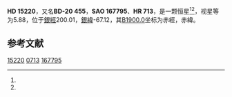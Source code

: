 {{Starbox begin
| name = HD 15220
}}
{{Starbox observe
| epoch = [[J2000.0|J2000.0]]
| constell = {{星座名待查}}<ref name=SIMBAD>{{cite web
 | url=http://simbad.u-strasbg.fr/simbad/sim-id?Ident=HR+713
 | title =Pulsating variable Star
 | publisher=Centre de Données astronomiques de Strasbourg
 | work=SIMBAD
 | accessdate=2012-07-13}}</ref><ref name=DATA>{{cite web
 | url=http://vizier.u-strasbg.fr/viz-bin/VizieR-5?-out.add=.&-source=5050&-corr=PK=HR&-out.max=9999&HR=713
 | title=VizieR Detailed Page
 | accessdate=2012-07-13
 | archive-date=2016-03-05
 | archive-url=https://web.archive.org/web/20160305000512/http://vizier.u-strasbg.fr/viz-bin/VizieR-5?-out.add=.&-source=5050&-corr=PK=HR&-out.max=9999&HR=713
 | dead-url=no
 }}</ref>
| 星官 = 
| ra = {{RA|2|26|35.2}}<ref name=SIMBAD /><ref name=DATA />
| dec = {{DEC|-20|2|34}}<ref name=SIMBAD /><ref name=DATA />
| appmag_v = 5.88<ref name=SIMBAD /><ref name=DATA />
}}
{{Starbox character
| class = K2III<ref name=SIMBAD /><ref name=DATA />
| b-v = 1.26<ref name=SIMBAD /><ref name=DATA />
| u-b = 1.33<ref name=SIMBAD /><ref name=DATA />
| r-i = <ref name=SIMBAD /><ref name=DATA />
| variable = 
}}
{{Starbox astrometry
| radial_v = 1.33
| prop_mo_ra = 42
| parallax = 
| p_error = 
}}
{{Starbox catalog
| names =BD-20 455，[[SAO星表|SAO]] 167795，[[HD星表|HD]] 15220，[[HR星表|HR]] 713}}
{{Starbox reference |Simbad=HR+713}}
{{Starbox end}}

'''HD 15220'''，又名'''BD-20 455'''，'''SAO 167795'''、'''HR 713'''，是一颗恒星<ref name=SIMBAD /><ref name=DATA />，视星等为5.88，位于[[銀道座標系|銀經]]200.01，[[銀道座標系|銀緯]]-67.12，其[[B1900.0|B1900.0]]坐标为赤經{{RA|2|21|56.3}}，赤緯{{DEC|-20|-67.12|44}}。

== 参考文献 ==
{{reflist}}

{{star-stub}}

[[Category:HD和HDE天體|15220]]
[[Category:HR天體|0713]]
[[Category:SAO天體|167795]]